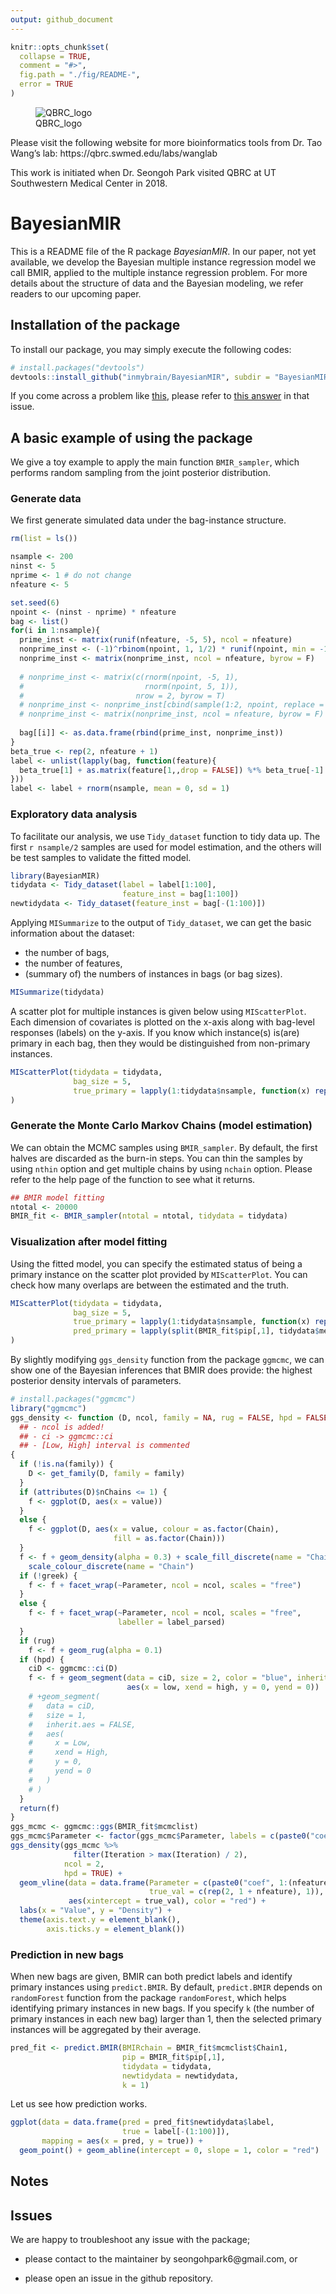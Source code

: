 ```yaml
---
output: github_document
---
```


<!-- README.md is generated from README.Rmd. Please edit that file -->

<!-- To add a badge  -->
<!-- [![Travis-CI Build Status](https://travis-ci.org/geanders/countyweather.svg?branch=master)](https://travis-ci.org/geanders/countyweather) -->
<!-- [![CRAN_Status_Badge](http://www.r-pkg.org/badges/version/countyweather)](https://cran.r-project.org/package=countyweather) -->

```r
knitr::opts_chunk$set(
  collapse = TRUE,
  comment = "#>",
  fig.path = "./fig/README-",
  error = TRUE
)
```


![QBRC_logo](./fig/QBRC.jpg)

Please visit the following website for more bioinformatics tools from Dr. Tao Wang's lab: https://qbrc.swmed.edu/labs/wanglab

This work is initiated when Dr. Seongoh Park visited QBRC at UT Southwestern Medical Center in 2018.

# BayesianMIR

This is a README file of the R package _BayesianMIR_. In our paper, not yet available, we develop the Bayesian multiple instance regression model we call BMIR, applied to the multiple instance regression problem. For more details about the structure of data and the Bayesian modeling, we refer readers to our upcoming paper.

<!-- We assume the primary instance assumption used in @RayPage2005, that is, there is one primary instance explaining the bag-level response variable. -->


## Installation of the package

To install our package, you may simply execute the following codes:
```r
# install.packages("devtools")
devtools::install_github("inmybrain/BayesianMIR", subdir = "BayesianMIR") # don't forget to specify subdir!
```

If you come across a problem like [this](https://github.com/r-lib/remotes/issues/130), please refer to [this answer](https://github.com/r-lib/remotes/issues/130#issuecomment-423830669) in that issue.


<!-- Or you can install the source file using the command line after downloading it from [here](XXX) (NOT AVAILABLE NOW); -->
<!-- ```{bash, eval = FALSE} -->
<!-- R CMD INSTALL BayesianMIR_1.0.tar.gz -->
<!-- ``` -->


## A basic example of using the package

We give a toy example to apply the main function `BMIR_sampler`, which performs random sampling from the joint posterior distribution.

### Generate data

We first generate simulated data under the bag-instance structure.
```r
rm(list = ls())

nsample <- 200
ninst <- 5
nprime <- 1 # do not change
nfeature <- 5

set.seed(6)
npoint <- (ninst - nprime) * nfeature
bag <- list()
for(i in 1:nsample){
  prime_inst <- matrix(runif(nfeature, -5, 5), ncol = nfeature)
  nonprime_inst <- (-1)^rbinom(npoint, 1, 1/2) * runif(npoint, min = -10, max = 10)
  nonprime_inst <- matrix(nonprime_inst, ncol = nfeature, byrow = F)
  
  # nonprime_inst <- matrix(c(rnorm(npoint, -5, 1),
  #                           rnorm(npoint, 5, 1)),
  #                         nrow = 2, byrow = T)
  # nonprime_inst <- nonprime_inst[cbind(sample(1:2, npoint, replace = T), 1:npoint)]
  # nonprime_inst <- matrix(nonprime_inst, ncol = nfeature, byrow = F)
  
  bag[[i]] <- as.data.frame(rbind(prime_inst, nonprime_inst))
}
beta_true <- rep(2, nfeature + 1)
label <- unlist(lapply(bag, function(feature){
  beta_true[1] + as.matrix(feature[1,,drop = FALSE]) %*% beta_true[-1]
}))
label <- label + rnorm(nsample, mean = 0, sd = 1)
```

### Exploratory data analysis

To facilitate our analysis, we use `Tidy_dataset` function to tidy data up. The first `r nsample/2` samples are used for model estimation, and the others will be test samples to validate the fitted model.
```r
library(BayesianMIR)
tidydata <- Tidy_dataset(label = label[1:100],
                         feature_inst = bag[1:100])
newtidydata <- Tidy_dataset(feature_inst = bag[-(1:100)])
```

Applying `MISummarize` to the output of `Tidy_dataset`, we can get the basic information about the dataset:

- the number of bags,
- the number of features,
- (summary of) the numbers of instances in bags (or bag sizes).

```r
MISummarize(tidydata)
```

A scatter plot for multiple instances is given below using `MIScatterPlot`. Each dimension of covariates is plotted on the x-axis along with bag-level responses (labels) on the y-axis. If you know which instance(s) is(are) primary in each bag, then they would be distinguished from non-primary instances.
```r
MIScatterPlot(tidydata = tidydata, 
              bag_size = 5,
              true_primary = lapply(1:tidydata$nsample, function(x) rep(c(T,F), c(1, ninst - 1)))
)
```

### Generate the Monte Carlo Markov Chains (model estimation)
We can obtain the MCMC samples using `BMIR_sampler`. By default, the first halves are discarded as the burn-in steps. You can thin the samples by using `nthin` option and get multiple chains by using `nchain` option. Please refer to the help page of the function to see what it returns.
```r
## BMIR model fitting
ntotal <- 20000
BMIR_fit <- BMIR_sampler(ntotal = ntotal, tidydata = tidydata)
```


### Visualization after model fitting

Using the fitted model, you can specify the estimated status of being a primary instance on the scatter plot provided by `MIScatterPlot`. You can check how many overlaps are between the estimated and the truth.

```r
MIScatterPlot(tidydata = tidydata, 
              bag_size = 5,
              true_primary = lapply(1:tidydata$nsample, function(x) rep(c(T,F), c(1, ninst - 1))), 
              pred_primary = lapply(split(BMIR_fit$pip[,1], tidydata$membership), function(x) rank(-x, ties.method = "min") <= 1)
)
```

By slightly modifying `ggs_density` function from the package `ggmcmc`, we can show one of the Bayesian inferences that BMIR does provide: the highest posterior density intervals of parameters.
```r
# install.packages("ggmcmc")
library("ggmcmc")
ggs_density <- function (D, ncol, family = NA, rug = FALSE, hpd = FALSE, greek = FALSE) 
  ## - ncol is added!
  ## - ci -> ggmcmc::ci
  ## - [Low, High] interval is commented
{
  if (!is.na(family)) {
    D <- get_family(D, family = family)
  }
  if (attributes(D)$nChains <= 1) {
    f <- ggplot(D, aes(x = value))
  }
  else {
    f <- ggplot(D, aes(x = value, colour = as.factor(Chain), 
                       fill = as.factor(Chain)))
  }
  f <- f + geom_density(alpha = 0.3) + scale_fill_discrete(name = "Chain") + 
    scale_colour_discrete(name = "Chain")
  if (!greek) {
    f <- f + facet_wrap(~Parameter, ncol = ncol, scales = "free")
  }
  else {
    f <- f + facet_wrap(~Parameter, ncol = ncol, scales = "free", 
                        labeller = label_parsed)
  }
  if (rug) 
    f <- f + geom_rug(alpha = 0.1)
  if (hpd) {
    ciD <- ggmcmc::ci(D)
    f <- f + geom_segment(data = ciD, size = 2, color = "blue", inherit.aes = FALSE, 
                          aes(x = low, xend = high, y = 0, yend = 0)) 
    # +geom_segment(
    #   data = ciD,
    #   size = 1,
    #   inherit.aes = FALSE,
    #   aes(
    #     x = Low,
    #     xend = High,
    #     y = 0,
    #     yend = 0
    #   )
    # )
  }
  return(f)
}
ggs_mcmc <- ggmcmc::ggs(BMIR_fit$mcmclist)
ggs_mcmc$Parameter <- factor(ggs_mcmc$Parameter, labels = c(paste0("coef", 1:(nfeature + 1)), "sig2_error"))
ggs_density(ggs_mcmc %>% 
              filter(Iteration > max(Iteration) / 2), 
            ncol = 2,
            hpd = TRUE) + 
  geom_vline(data = data.frame(Parameter = c(paste0("coef", 1:(nfeature + 1)), "sig2_error"),
                               true_val = c(rep(2, 1 + nfeature), 1)),
             aes(xintercept = true_val), color = "red") +
  labs(x = "Value", y = "Density") + 
  theme(axis.text.y = element_blank(),
        axis.ticks.y = element_blank())
```

### Prediction in new bags
When new bags are given, BMIR can both predict labels and identify primary instances using `predict.BMIR`. By default, `predict.BMIR` depends on `randomForest` function from the package `randomForest`, which helps identifying primary instances in new bags. If you specify `k` (the number of primary instances in each new bag) larger than 1, then the selected primary instances will be aggregated by their average.

```r
pred_fit <- predict.BMIR(BMIRchain = BMIR_fit$mcmclist$Chain1, 
                         pip = BMIR_fit$pip[,1], 
                         tidydata = tidydata, 
                         newtidydata = newtidydata,
                         k = 1)
```

Let us see how prediction works.

```r
ggplot(data = data.frame(pred = pred_fit$newtidydata$label, 
                         true = label[-(1:100)]), 
       mapping = aes(x = pred, y = true)) + 
  geom_point() + geom_abline(intercept = 0, slope = 1, color = "red")
```

## Notes

<!-- - For available covariance structures, see the help page; -->
<!-- ```{r, eval = FALSE} -->
<!-- ?Mclust_SEP_cpp -->
<!-- ``` -->

<!-- - As for initial assignment of cluster membership, each sample is assigned randomly to clusters. -->

## Issues

We are happy to troubleshoot any issue with the package;

- please contact to the maintainer by seongohpark6@gmail.com, or

- please open an issue in the github repository.

<!-- ## Error and warning messages you may get -->
 
<!-- ## References  -->
